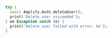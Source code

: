 ```dart
try {
  await Amplify.Auth.deleteUser();
  print('Delete user succeeded');
} on Exception catch (e) {
  print('Delete user failed with error: $e');
}
```
